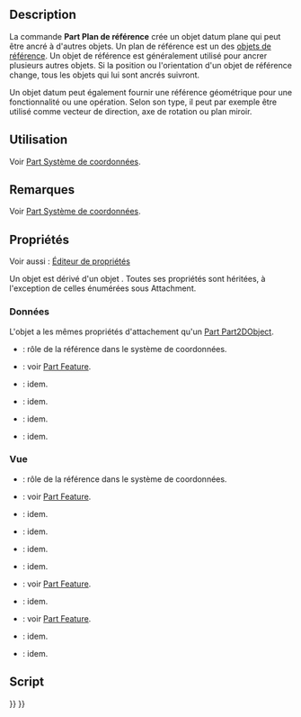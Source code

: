 <languages/>

{{Docnav/fr
|[[Part_CoordinateSystem/fr|Part Système de coordonnées]]
|[[Part_DatumLine/fr|Ligne de référence]]
|[[Std_Base/fr|Std Base]]
|IconL=Part_CoordinateSystem.svg
|IconR=Part_DatumLine.svg
|IconC=Freecad.svg
}}

{{GuiCommand/fr
|Name=Part DatumPlane
|Name/fr=Part Plan de référence
|Workbenches=Tous
|Version=1.1
|SeeAlso=[[Part_CoordinateSystem/fr|Part Système de coordonnées]], [[Part_DatumLine/fr|Part Ligne de référence]], [[Part_DatumPoint/fr|Part Point de référence]]
}}

<span id="Description"></span>
==Description==

La commande '''Part Plan de référence''' crée un objet datum plane qui peut être ancré à d'autres objets. Un plan de référence est un des [[Std_Base#Std_Base/fr#Part_Datums|objets de référence]]. Un objet de référence est généralement utilisé pour ancrer plusieurs autres objets. Si la position ou l'orientation d'un objet de référence change, tous les objets qui lui sont ancrés suivront.

Un objet datum peut également fournir une référence géométrique pour une fonctionnalité ou une opération. Selon son type, il peut par exemple être utilisé comme vecteur de direction, axe de rotation ou plan miroir.

<span id="Usage"></span>
==Utilisation==

Voir [[Part_CoordinateSystem/fr#Utilisation|Part Système de coordonnées]].

<span id="Notes"></span>
== Remarques ==

Voir [[Part_CoordinateSystem/fr#Remarque|Part Système de coordonnées]].

<span id="Properties"></span>
== Propriétés ==

Voir aussi : [[Property_editor/fr|Éditeur de propriétés]]

Un objet {{Incode|Part::DatumPlane}} est dérivé d'un objet {{Incode|App::Plane}}. Toutes ses propriétés sont héritées, à l'exception de celles énumérées sous Attachment.

<span id="Data"></span>
=== Données ===

{{Properties_Title|Attachment}}

L'objet a les mêmes propriétés d'attachement qu'un [[Part_Part2DObject/fr#Donn.C3.A9es|Part Part2DObject]].

{{Properties_Title|Base}}

* {{PropertyData|Role|String}}: rôle de la référence dans le système de coordonnées.
* {{PropertyData|Placement|Placement}} : voir [[Part_Feature/fr#Données|Part Feature]].
* {{PropertyData|Label|String}} : idem.
* {{PropertyData|Label2|String|hidden}} : idem.
* {{PropertyData|Expression Engine|ExpressionEngine|hidden}} : idem.
* {{PropertyData|Visibility|Bool|hidden}} : idem.

<span id="View"></span>
=== Vue ===

{{Properties_Title|Display Options}}

* {{PropertyData|Role|String}}: rôle de la référence dans le système de coordonnées.
* {{PropertyData|Placement|Placement}} : voir [[Part_Feature/fr#Données|Part Feature]].
* {{PropertyData|Label|String}} : idem.
* {{PropertyData|Label2|String|hidden}} : idem.
* {{PropertyData|Expression Engine|ExpressionEngine|hidden}} : idem.
* {{PropertyData|Visibility|Bool|hidden}} : idem.

{{Properties_Title|Object Style}}

* {{PropertyView|Shape Appearance|MaterialList}} : voir [[Part_Feature/fr#Vue|Part Feature]].
* {{PropertyView|Transparency|Percent}} : idem.

{{Properties_Title|Selection}}

* {{PropertyView|On Top When Selected|Enumeration}} : voir [[Part_Feature/fr#Vue|Part Feature]].
* {{PropertyView|Selectable|Bool}} : idem.
* {{PropertyView|Selection Style|Enumeration}} : idem.

<span id="Scripting"></span>
==Script==

{{Code|code=
import FreeCAD as App

doc = App.newDocument()
obj = doc.addObject("Part::DatumPlane", "DatumPlane")
doc.recompute()
}}


{{Docnav/fr
|[[Part_CoordinateSystem/fr|Part Système de coordonnées]]
|[[Part_DatumLine/fr|Ligne de référence]]
|[[Std_Base/fr|Std Base]]
|IconL=Part_CoordinateSystem.svg
|IconR=Part_DatumLine.svg
|IconC=Freecad.svg
}}

{{Std_Base_navi{{#translation:}}}}
{{Userdocnavi{{#translation:}}}}